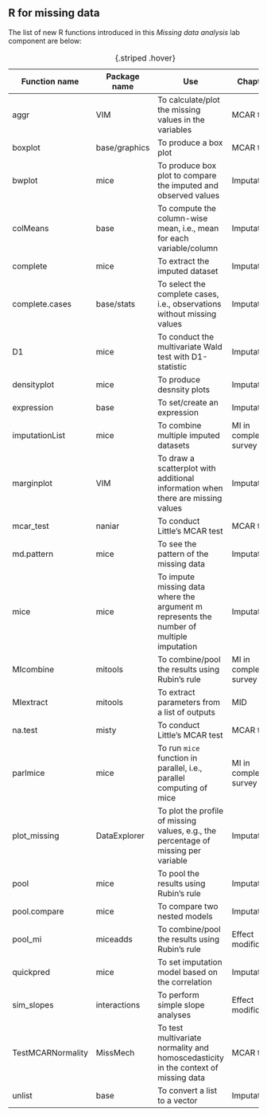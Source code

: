 ## R for missing data {.unnumbered}

The list of new R functions introduced in this *Missing data analysis* lab component are below:

|   Function name | Package name | Use | Chapters |
|   -------- | -------- | -------- | -------- |
| aggr	| VIM	| To calculate/plot the missing values in the variables	| MCAR tests	|
| boxplot	| base/graphics	| To produce a box plot	| MCAR tests	|
| bwplot	| mice	| To produce box plot to compare the imputed and observed values	| Imputation	|
| colMeans	| base	| To compute the column-wise mean, i.e., mean for each variable/column	| Imputation	|
| complete	| mice	| To extract the imputed dataset	| Imputation	|
| complete.cases	| base/stats	| To select the complete cases, i.e., observations without missing values	| Imputation	|
| D1	| mice	| To conduct the multivariate Wald test with D1-statistic	| Imputation	|
| densityplot	| mice	| To produce desnsity plots	| Imputation	| 
| expression	| base	| To set/create an expression	| Imputation	| 
| imputationList	| mice	| To combine multiple imputed datasets	| MI in complex survey	| 
| marginplot	| VIM	| To draw a scatterplot with additional information when there are missing values	| Imputation	| 
| mcar_test	| naniar	| To conduct Little's MCAR test	| MCAR tests	| 
| md.pattern	| mice	| To see the pattern of the missing data	| Imputation	| 
| mice	| mice	| To impute missing data where the argument m represents the number of multiple imputation	| Imputation	| 
| MIcombine	| mitools	| To combine/pool the results using Rubin's rule 	| MI in complex survey	| 
| MIextract	| mitools	| To extract parameters from a list of outputs	| MID	| 
| na.test	| misty	| To conduct Little's MCAR test	| MCAR tests	| 
| parlmice	| mice	| To run `mice` function in parallel, i.e., parallel computing of mice	| MI in complex survey	| 
| plot_missing	| DataExplorer	| To plot the profile of missing values, e.g., the percentage of missing per variable	| Imputation	| 
| pool	| mice	| To pool the results using Rubin's rule 	| Imputation	| 
| pool.compare	| mice	| To compare two nested models	| Imputation	| 
| pool_mi	| miceadds	| To combine/pool the results using Rubin's rule 	| Effect modification	| 
| quickpred	| mice	| To set imputation model based on the correlation 	| Imputation	| 
| sim_slopes	| interactions	| To perform simple slope analyses	| Effect modification	| 
| TestMCARNormality	| MissMech	| To test multivariate normality and homoscedasticity in the context of missing data	| MCAR tests	| 
| unlist	| base	| To convert a list to a vector	| Imputation	| 

: {.striped .hover}